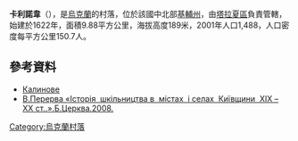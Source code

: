 {{coord|49|23|1|N|30|26|49|E|scale:30000|display=title}}

'''卡利諾韋'''（{{lang-uk|Калинове}}），是[[烏克蘭|烏克蘭]]的村落，位於該國中北部[[基輔州|基輔州]]，由[[塔拉夏區|塔拉夏區]]負責管轄，始建於1622年，面積9.88平方公里，海拔高度189米，2001年人口1,488，人口密度每平方公里150.7人。

==參考資料==
*[http://w1.c1.rada.gov.ua/pls/z7502/A005?rdat1=09.10.2012&rf7571=14741 Калинове]{{dead link|date=2017年11月 |bot=InternetArchiveBot |fix-attempted=yes }}
* [http://historybooks.com.ua/prosmotr_podrobnuy.php?id=125 В.Перерва «Історія  шкільництва в  містах  і селах  Київщини  ХІХ – ХХ ст..».Б.Церква.2008.] {{Wayback|url=http://historybooks.com.ua/prosmotr_podrobnuy.php?id=125 |date=20200926114915 }}

{{Ukraine-geo-stub}}
[[Category:烏克蘭村落|Category:烏克蘭村落]]